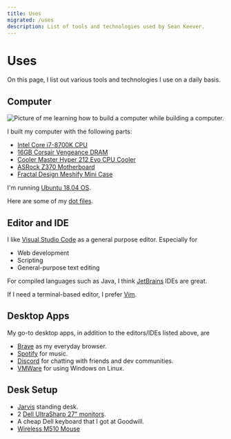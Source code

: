 ```yaml
---
title: Uses
migrated: /uses
description: List of tools and technologies used by Sean Keever.
---
```


# Uses

On this page, I list out various tools and technologies I use on a daily
basis.

## Computer

![Picture of me learning how to build a computer while building a computer.](computer.jpg)

I built my computer with the following parts:

- [Intel Core i7-8700K CPU](https://www.amazon.com/dp/B07598VZR8/?coliid=I20VF38PXSG2Y&colid=1IPZOY1QYC6KZ&psc=0&ref_=lv_ov_lig_dp_it)
- [16GB Corsair Vengeance DRAM](https://www.amazon.com/dp/B0134EW7G8/?coliid=IVOX10GURDSQ5&colid=1IPZOY1QYC6KZ&psc=1&ref_=lv_ov_lig_dp_it)
- [Cooler Master Hyper 212 Evo CPU Cooler](https://www.amazon.com/dp/B005O65JXI/?coliid=I2UZ0V0DUTT6X6&colid=1IPZOY1QYC6KZ&psc=1&ref_=lv_ov_lig_dp_it)
- [ASRock Z370 Motherboard](https://www.amazon.com/dp/B0767KFYJ5/?coliid=I3KV30K1T5J1DF&colid=1IPZOY1QYC6KZ&psc=0&ref_=lv_ov_lig_dp_it)
- [Fractal Design Meshify Mini Case](https://www.amazon.com/Fractal-Design-FD-CA-MESH-C-WT-TGC-Computer-Case/dp/B07BPP9KYD)

I'm running [Ubuntu 18.04 OS](https://releases.ubuntu.com/18.04/).

Here are some of my [dot files](https://github.com/swkeever/dotfiles).

## Editor and IDE

I like [Visual Studio Code](https://code.visualstudio.com/) as a general purpose
editor. Especially for

- Web development
- Scripting
- General-purpose text editing

For compiled languages such as Java, I think
[JetBrains](https://www.jetbrains.com/) IDEs are great.

If I need a terminal-based editor, I prefer [Vim](https://www.vim.org/).

## Desktop Apps

My go-to desktop apps, in addition to the editors/IDEs listed above, are

- [Brave](https://brave.com/) as my everyday browser.
- [Spotify](https://www.spotify.com/us/) for music.
- [Discord](https://discord.com/) for chatting with friends and dev communities.
- [VMWare](https://www.vmware.com/) for using Windows on Linux.

## Desk Setup

- [Jarvis](https://www.fully.com/standing-desks/jarvis-adjustable-height-desk-bamboo.html)
  standing desk.
- 2
  [Dell UltraSharp 27" monitors](https://www.dell.com/en-us/work/shop/dell-ultrasharp-27-monitor-u2719d/apd/210-arcv).
- A cheap Dell keyboard that I got at Goodwill.
- [Wireless M510 Mouse](https://www.logitech.com/en-us/product/wireless-mouse-m510)
